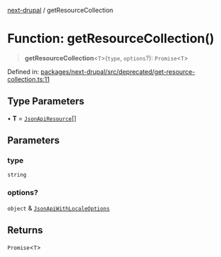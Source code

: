 [next-drupal](../globals.mdx) / getResourceCollection

# Function: getResourceCollection()

> **getResourceCollection**\<`T`\>(`type`, `options`?): `Promise`\<`T`\>

Defined in: [packages/next-drupal/src/deprecated/get-resource-collection.ts:11](https://github.com/chapter-three/next-drupal/blob/99d53e7de9f279983acefda33ce5bc4643bafb3c/packages/next-drupal/src/deprecated/get-resource-collection.ts#L11)

## Type Parameters

• **T** = [`JsonApiResource`](../interfaces/JsonApiResource.mdx)[]

## Parameters

### type

`string`

### options?

`object` & [`JsonApiWithLocaleOptions`](../type-aliases/JsonApiWithLocaleOptions.mdx)

## Returns

`Promise`\<`T`\>
